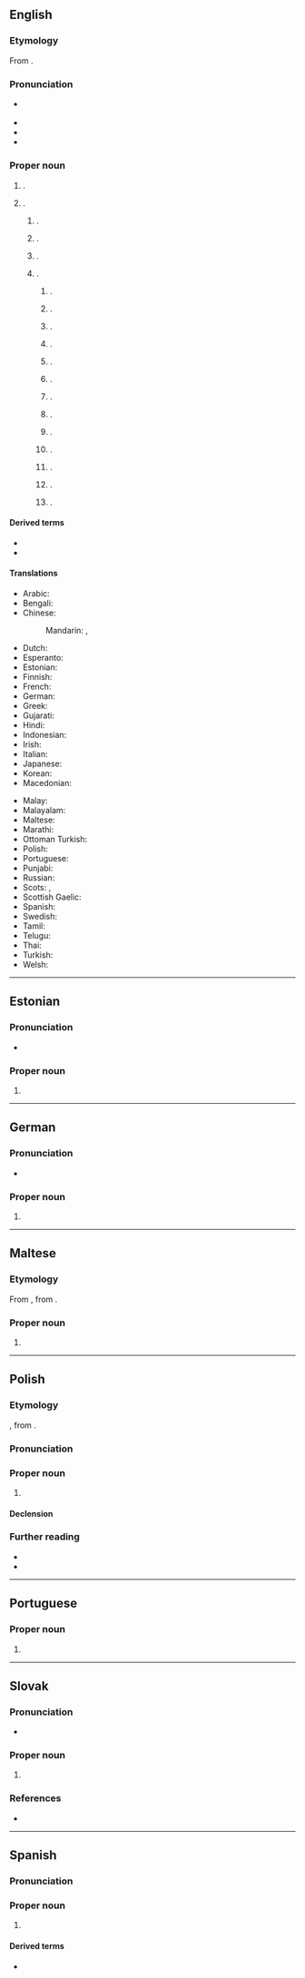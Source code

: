 ==English==
{{wp}}
{{swp|Belfast (disambiguation)}}

===Etymology===
From {{der|en|ga|Béal Feirste|lit=mouth of the {{w|River Farset}}}}.

===Pronunciation===
* {{a|UK}} {{IPA|en|/ˈbɛl.fæst/|/ˈbɛl.fɑːst/}}
* {{audio|en|LL-Q1860 (eng)-Vealhurl-Belfast.wav|Audio (Southern England)}}
* {{hyphenation|en|Bel|fast}}
* {{rhymes|en|ɑːst|s=2}}

===Proper noun===
{{en-prop}}

# {{place|en|The <<capital>> and largest <<city>> of <<p/Northern Ireland>>}}.
# {{place|en|place named for either the city in Northern Ireland or another place also named as such}}.
## {{place|en|suburb|of|city/Christchurch|c/New Zealand}}.
## {{place|en|town|p/Mpumalanga|c/South Africa}}.
## {{place|en|community/and/rural municipality|county/Queens County|p/Prince Edward Island|c/Canada}}.
## {{place|en|locale|c/US}}.
### {{place|en|unincorporated community|s/California|;|named for the city in Maine}}.
### {{place|en|unincorporated community|s/Georgia}}.
### {{place|en|city/county seat|co/Waldo County|s/Maine}}.
### {{place|en|township|s/Minnesota}}.
### {{place|en|unincorporated community|s/Missouri}}.
### {{place|en|ghost town|s/Nebraska}}.
### {{place|en|town|s/New York}}.
### {{place|en|unincorporated community|county/Clermont County|s/Ohio}}.
### {{place|en|unincorporated community|county/Highland County|s/Ohio}}.
### {{place|en|ghost town|county/Licking County|s/Ohio}}.
### {{place|en|township|county/Fulton County|s/Pennsylvania}}.
### {{place|en|CDP|county/Northampton County|s/Pennsylvania}}.
### {{place|en|unincorporated community|s/Tennessee}}.



====Derived terms====
* {{l|en|Belfast confetti}}
* {{l|en|Belfast sink}}

====Translations====
{{trans-top|capital of Northern Ireland}}
* Arabic: {{t|ar|بِلْفَاسْت|m}}
* Bengali: {{t|bn|বেলফাস্ট}}
* Chinese:
*: Mandarin: {{t+|cmn|貝爾法斯特|sc=Hani}}, {{t+|cmn|贝尔法斯特|tr=Bèi'ěrfǎsītè|sc=Hani}}
* Dutch: {{t|nl|Belfast}}
* Esperanto: {{t|eo|Belfasto}}
* Estonian: {{t|et|Belfast}}
* Finnish: {{t+|fi|Belfast}}
* French: {{t+|fr|Belfast|m}}
* German: {{t+|de|Belfast|n}}
* Greek: {{t+|el|Μπέλφαστ|m}}
* Gujarati: {{t|gu| બેલ્ફાસ્ટ}}
* Hindi: {{t|hi|बेलफ़ास्ट}}
* Indonesian: {{t|id|Belfast}}
* Irish: {{t|ga|Béal Feirste|m}}
* Italian: {{t|it|Belfast|f}}
* Japanese: {{t|ja|ベルファスト|tr=Berufasuto}}
* Korean: {{t+|ko|^벨파스트}}
* Macedonian: {{t|mk|Белфаст|m}}
{{trans-mid}}
* Malay: {{t|ms|Belfast}}
* Malayalam: {{t|ml|ബെൽഫാസ്റ്റ്}}
* Maltese: {{t|mt|Belfast}}
* Marathi: {{t|mr|बेल्फास्ट|n}}
* Ottoman Turkish: {{t|ota|بلفاست|tr=Belfast}}
* Polish: {{t+|pl|Belfast|m}}
* Portuguese: {{t+|pt|Belfast}}
* Punjabi: {{t|pa|ਬੈਲਫਾਸਟ}}
* Russian: {{t+|ru|Бе́лфаст|m}}
* Scots: {{t|sco|Bilfawst}}, {{t|sco|Bilfaust}}
* Scottish Gaelic: {{t|gd|Beul Feirsde}}
* Spanish: {{t+|es|Belfast}}
* Swedish: {{t+|sv|Belfast}}
* Tamil: {{t|ta|பெல்ஃபாஸ்ட்}}
* Telugu: {{t|te|బెల్ఫాస్ట్}}
* Thai: {{t|th|เบลฟาสต์}}
* Turkish: {{t|tr|Belfast}}
* Welsh: {{t|cy|Belffast|m}}
{{trans-bottom}}

----

==Estonian==

===Pronunciation===
* {{et-IPA/old}}

===Proper noun===
{{head|et|proper noun}}

# {{place|et|capital city|p/Northern Ireland|t1=Belfast}}

----

==German==

===Pronunciation===
* {{IPA|de|/ˈbɛlˌfaːst/|qual2=also|/bɛlˈfaːst/}}

===Proper noun===
{{de-proper noun|toponym}}

# {{place|de|capital city|p/Northern Ireland|t1=Belfast}}

----

==Maltese==

===Etymology===
From {{der|mt|en|Belfast}}, from {{der|mt|ga|-}}.

===Proper noun===
{{head|mt|proper noun|g=m}}

# {{place|mt|capital city|p/Northern Ireland|t1=Belfast}}

----

==Polish==
{{wp|lang=pl}}

===Etymology===
{{bor+|pl|en|Belfast}}, from {{der|pl|ga|Béal Feirste}}.

===Pronunciation===
{{pl-p|a=Pl-Belfast.ogg}}

===Proper noun===
{{pl-proper noun|m-in}}

# {{place|pl|capital city|p/Northern Ireland|t=Belfast}}

====Declension====
{{pl-decl-noun-m-in|tantum=s}}

===Further reading===
* {{R:pl:WSJP}}
* {{R:pl:PWN}}

{{C|pl|Exonyms}}

----

==Portuguese==

===Proper noun===
{{pt-proper noun|f}}

# {{place|pt|capital city|p/Northern Ireland|t1=Belfast}}

----

==Slovak==
{{wp|lang=sk}}

===Pronunciation===
* {{sk-IPA}}

===Proper noun===
{{sk-proper noun|m|gen=Belfastu|decl=dub}}

# {{place|sk|capital|p/Northern Ireland|t=Belfast}}

===References===
* {{R:SDK}}

----

==Spanish==
{{wikipedia|lang=es}}

===Pronunciation===
{{es-IPA}}

===Proper noun===
{{es-proper noun}}

# {{place|es|capital city|p/Northern Ireland|t1=Belfast}}

====Derived terms====
* {{l|es|belfastiano||Belfastian}} {{q|Demonym}}